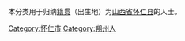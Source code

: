 {{Catnav|頁面分類|各種主題的頁面分類|依中国各省来作的分类|各地中国人|山西人|朔州人}}
{{Catnav|頁面分類|人物|各國人物|中国人|各地中国人|山西人|朔州人}}

本分类用于归纳[[籍贯|籍贯]]（出生地）为[[山西省|山西省]][[怀仁县|怀仁县]]的人士。

[[Category:怀仁市|Category:怀仁市]]
[[Category:朔州人|Category:朔州人]]